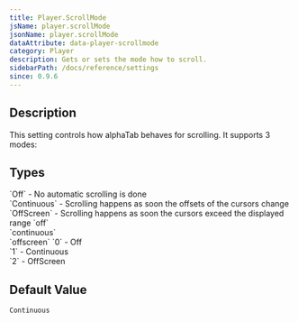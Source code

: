 ```yaml
---
title: Player.ScrollMode
jsName: player.scrollMode
jsonName: player.scrollMode
dataAttribute: data-player-scrollmode
category: Player
description: Gets or sets the mode how to scroll.
sidebarPath: /docs/reference/settings
since: 0.9.6
---
```



## Description

This setting controls how alphaTab behaves for scrolling. It supports 3 modes: 

<PropertyDescription metadata={metadata} />

## Types

<TypeTable>
    <TypeRow type="net" name="AlphaTab.ScrollMode">
        `Off` - No automatic scrolling is done<br />
        `Continuous` - Scrolling happens as soon the offsets of the cursors change<br />
        `OffScreen` - Scrolling happens as soon the cursors exceed the displayed range
    </TypeRow>
    <TypeRow type="json-html" name="string">
        `off`<br />
        `continuous`<br />
        `offscreen`
    </TypeRow>
    <TypeRow type="js" name="int">
        `0` - Off<br />
        `1` - Continuous<br />
        `2` - OffScreen
    </TypeRow>
</TypeTable>

## Default Value

`Continuous`